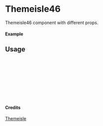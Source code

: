 
<Meta of={Themeisle46} title="Themeisle/Themeisle46" />

# Themeisle46

Themeisle46 component with different props.

#### Example

<Canvas of={Themeisle46.Primary} />

## Usage

```ts
import { Themeisle46 } from "yadl-ui";

const Example = () => {
  return (
      <Themeisle46 />
  );
};

export default Example;
```

#### Credits
[Themeisle](https://themeisle.com/illustrations/)
